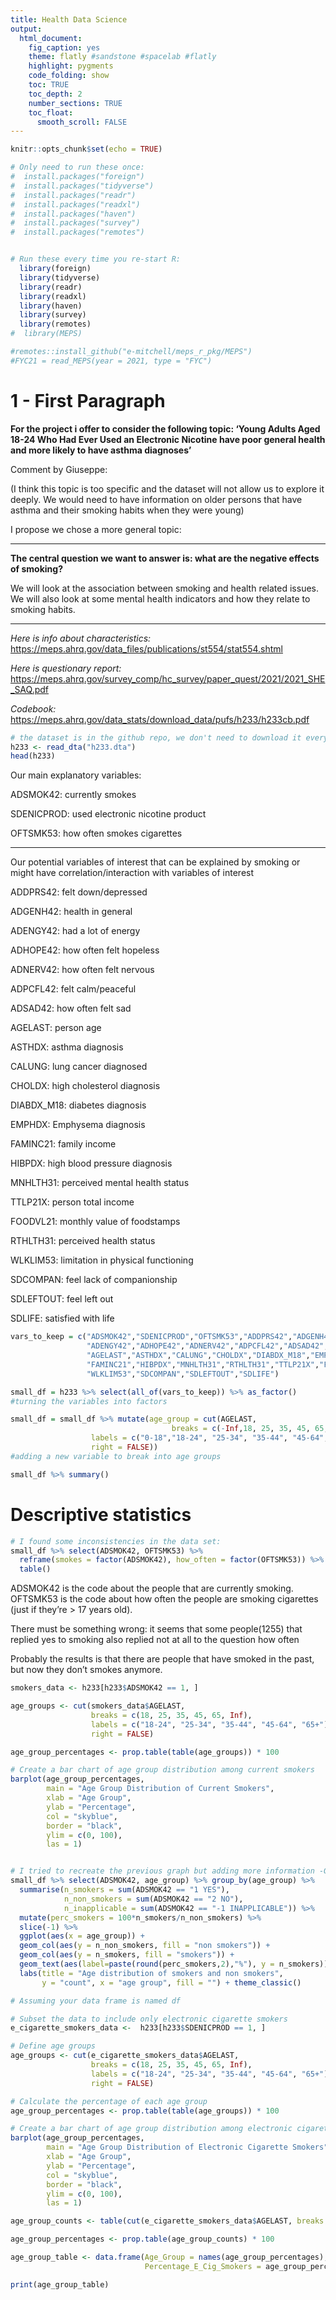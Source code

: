 ```yaml
---
title: Health Data Science
output:
  html_document:
    fig_caption: yes
    theme: flatly #sandstone #spacelab #flatly
    highlight: pygments
    code_folding: show
    toc: TRUE
    toc_depth: 2
    number_sections: TRUE
    toc_float:
      smooth_scroll: FALSE
---
```


```r
knitr::opts_chunk$set(echo = TRUE)
```

```r
# Only need to run these once:
#  install.packages("foreign")  
#  install.packages("tidyverse")
#  install.packages("readr")
#  install.packages("readxl")
#  install.packages("haven")
#  install.packages("survey")
#  install.packages("remotes")


# Run these every time you re-start R:
  library(foreign)
  library(tidyverse)
  library(readr)
  library(readxl)
  library(haven)
  library(survey)
  library(remotes)
#  library(MEPS)
```

```r
#remotes::install_github("e-mitchell/meps_r_pkg/MEPS")
#FYC21 = read_MEPS(year = 2021, type = "FYC")
```

# 1 - First Paragraph

**For the project i offer to consider the following topic: 'Young Adults Aged 18-24 Who Had Ever Used an Electronic Nicotine have poor general health and more likely to have asthma diagnoses'**

Comment by Giuseppe:

(I think this topic is too specific and the dataset will not allow us to explore it deeply.
We would need to have information on older persons that have asthma and their smoking habits when they were young)

I propose we chose a more general topic:

<hr>

**The central question we want to answer is: what are the negative effects of smoking?**

We will look at the association between smoking and health related issues. We 
will also look at some mental health indicators and how they relate to smoking
habits.

<hr>


*Here is info about characteristics:* <https://meps.ahrq.gov/data_files/publications/st554/stat554.shtml>

*Here is questionary report:* <https://meps.ahrq.gov/survey_comp/hc_survey/paper_quest/2021/2021_SHE_SAQ.pdf>

*Codebook:* <https://meps.ahrq.gov/data_stats/download_data/pufs/h233/h233cb.pdf>


```r
# the dataset is in the github repo, we don't need to download it every time
h233 <- read_dta("h233.dta")
head(h233)
```

Our main explanatory variables:

ADSMOK42: currently smokes

SDENICPROD: used electronic nicotine product

OFTSMK53: how often smokes cigarettes
<hr>
Our potential variables of interest that can be explained by smoking
or might have correlation/interaction with variables of interest

ADDPRS42: felt down/depressed

ADGENH42: health in general

ADENGY42: had a lot of energy

ADHOPE42: how often felt hopeless

ADNERV42: how often felt nervous

ADPCFL42: felt calm/peaceful

ADSAD42: how often felt sad

AGELAST: person age

ASTHDX: asthma diagnosis

CALUNG: lung cancer diagnosed

CHOLDX: high cholesterol diagnosis

DIABDX_M18: diabetes diagnosis

EMPHDX: Emphysema diagnosis

FAMINC21: family income

HIBPDX: high blood pressure diagnosis

MNHLTH31: perceived mental health status

TTLP21X: person total income

FOODVL21: monthly value of foodstamps

RTHLTH31: perceived health status

WLKLIM53: limitation in physical functioning

SDCOMPAN: feel lack of companionship

SDLEFTOUT: feel left out

SDLIFE: satisfied with life



```r
vars_to_keep = c("ADSMOK42","SDENICPROD","OFTSMK53","ADDPRS42","ADGENH42",
                 "ADENGY42","ADHOPE42","ADNERV42","ADPCFL42","ADSAD42",
                 "AGELAST","ASTHDX","CALUNG","CHOLDX","DIABDX_M18","EMPHDX",
                 "FAMINC21","HIBPDX","MNHLTH31","RTHLTH31","TTLP21X","FOODVL21",
                 "WLKLIM53","SDCOMPAN","SDLEFTOUT","SDLIFE")

small_df = h233 %>% select(all_of(vars_to_keep)) %>% as_factor()
#turning the variables into factors

small_df = small_df %>% mutate(age_group = cut(AGELAST,
                                    breaks = c(-Inf,18, 25, 35, 45, 65, Inf),
                  labels = c("0-18","18-24", "25-34", "35-44", "45-64", "65+"),
                  right = FALSE))
#adding a new variable to break into age groups

small_df %>% summary()

```


# Descriptive statistics

```r
# I found some inconsistencies in the data set:
small_df %>% select(ADSMOK42, OFTSMK53) %>%
  reframe(smokes = factor(ADSMOK42), how_often = factor(OFTSMK53)) %>%
  table()

```
ADSMOK42 is the code about the people that are currently smoking. 
OFTSMK53 is the code about how often the people are smoking cigarettes (just if they're > 17 years old).

There must be something wrong: it seems that some people(1255) that replied yes to smoking
also replied not at all to the question how often

Probably the results is that there are people that have smoked in the past, but now they don't smokes anymore.

```r
smokers_data <- h233[h233$ADSMOK42 == 1, ]

age_groups <- cut(smokers_data$AGELAST,
                  breaks = c(18, 25, 35, 45, 65, Inf),
                  labels = c("18-24", "25-34", "35-44", "45-64", "65+"),
                  right = FALSE)

age_group_percentages <- prop.table(table(age_groups)) * 100

# Create a bar chart of age group distribution among current smokers
barplot(age_group_percentages,
        main = "Age Group Distribution of Current Smokers",
        xlab = "Age Group",
        ylab = "Percentage",
        col = "skyblue",
        border = "black",
        ylim = c(0, 100),
        las = 1)


# I tried to recreate the previous graph but adding more information -Giuseppe
small_df %>% select(ADSMOK42, age_group) %>% group_by(age_group) %>%
  summarise(n_smokers = sum(ADSMOK42 == "1 YES"),
            n_non_smokers = sum(ADSMOK42 == "2 NO"),
            n_inapplicable = sum(ADSMOK42 == "-1 INAPPLICABLE")) %>%
  mutate(perc_smokers = 100*n_smokers/n_non_smokers) %>% 
  slice(-1) %>%
  ggplot(aes(x = age_group)) +
  geom_col(aes(y = n_non_smokers, fill = "non smokers")) +
  geom_col(aes(y = n_smokers, fill = "smokers")) +
  geom_text(aes(label=paste(round(perc_smokers,2),"%"), y = n_smokers)) +
  labs(title = "Age distribution of smokers and non smokers",
       y = "count", x = "age group", fill = "") + theme_classic()
```


```r
# Assuming your data frame is named df

# Subset the data to include only electronic cigarette smokers
e_cigarette_smokers_data <-  h233[h233$SDENICPROD == 1, ]

# Define age groups
age_groups <- cut(e_cigarette_smokers_data$AGELAST,
                  breaks = c(18, 25, 35, 45, 65, Inf),
                  labels = c("18-24", "25-34", "35-44", "45-64", "65+"),
                  right = FALSE)

# Calculate the percentage of each age group
age_group_percentages <- prop.table(table(age_groups)) * 100

# Create a bar chart of age group distribution among electronic cigarette smokers
barplot(age_group_percentages,
        main = "Age Group Distribution of Electronic Cigarette Smokers",
        xlab = "Age Group",
        ylab = "Percentage",
        col = "skyblue",
        border = "black",
        ylim = c(0, 100),
        las = 1)

```


```r

age_group_counts <- table(cut(e_cigarette_smokers_data$AGELAST, breaks = c(18, 25, 35, 45, 65, Inf)))

age_group_percentages <- prop.table(age_group_counts) * 100

age_group_table <- data.frame(Age_Group = names(age_group_percentages),
                              Percentage_E_Cig_Smokers = age_group_percentages)

print(age_group_table)
```

